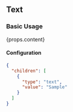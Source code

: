 
## Text

### Basic Usage

<Text>{props.content}</Text>

#### Configuration

```json
{
  "children": [
    {
      "type": "text",
      "value": "Sample"
    }
  ]
}
```
